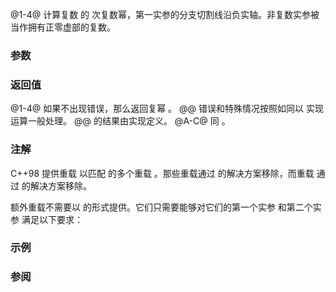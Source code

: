 {{cpp/title|pow{{petty|(std::complex)}}}}
{{cpp/numeric/complex/navbar}}
{{dcl begin}}
{{dcl header|complex}}
{{dcl|num=1|until=c++11|1=
template&lt; class T &gt;
std::complex&lt;T&gt; pow( const std::complex&lt;T&gt;&amp; x, int y );
}}
{{dcl|num=2|1=
template&lt; class T &gt;
std::complex&lt;T&gt; pow( const std::complex&lt;T&gt;&amp; x, const std::complex&lt;T&gt;&amp; y );
}}
{{dcl|num=3|1=
template&lt; class T &gt;
std::complex&lt;T&gt; pow( const std::complex&lt;T&gt;&amp; x, const T&amp; y );
}}
{{dcl|num=4|1=
template&lt; class T &gt;
std::complex&lt;T&gt; pow( const T&amp; x, const std::complex&lt;T&gt;&amp; y );
}}
{{dcl h|[[#注解|额外重载]] {{mark since c++11}}}}
{{dcl header|complex}}
{{dcl rev multi|num=A|dcl1=
template&lt; class T1, class T2 &gt;
std::complex&lt;/* common-type */&gt;
    pow( const std::complex&lt;T1&gt;&amp; x, const std::complex&lt;T2&gt;&amp; y );
|since2=c++23|dcl2=
template&lt; class T1, class T2 &gt;
std::complex&lt;std::common_type_t&lt;T1, T2&gt;&gt;
    pow( const std::complex&lt;T1&gt;&amp; x, const std::complex&lt;T2&gt;&amp; y );
}}
{{dcl rev multi|num=B|dcl1=
template&lt; class T, class NonComplex &gt;
std::complex&lt;/* common-type */&gt;
    pow( const std::complex&lt;T&gt;&amp; x, const NonComplex&amp; y );
|since2=c++23|dcl2=
template&lt; class T, class NonComplex &gt;
std::complex&lt;std::common_type_t&lt;T, NonComplex&gt;&gt;
    pow( const std::complex&lt;T&gt;&amp; x, const NonComplex&amp; y );
}}
{{dcl rev multi|num=C|dcl1=
template&lt; class T, class NonComplex &gt;
std::complex&lt;/* common-type */&gt;
    pow( const NonComplex&amp; x, const std::complex&lt;T&gt;&amp; y );
|since2=c++23|dcl2=
template&lt; class T, class NonComplex &gt;
std::complex&lt;std::common_type_t&lt;T, NonComplex&gt;&gt;
    pow( const NonComplex&amp; x, const std::complex&lt;T&gt;&amp; y );
}}
{{dcl end}}

@1-4@ 计算复数 {{c|x}} 的 {{c|y}} 次复数幂，第一实参的分支切割线沿负实轴。非复数实参被当作拥有正零虚部的复数。

{{rrev|since=c++11|
@A-C@ 提供额外重载。其中 {{tt|NonComplex}} 不是 {{lc|std::complex}} 的特化。
}}

===参数===
{{par begin}}
{{par|x|底数}}
{{par|y|指数}}
{{par end}}

===返回值===
@1-4@ 如果不出现错误，那么返回复幂 {{math|x{{su|p=y}}}}。
@@ 错误和特殊情况按照如同以 {{c|std::exp(y * std::log(x))}} 实现运算一般处理。
@@ {{c|std::pow(0, 0)}} 的结果由实现定义。
@A-C@ 同 {{v|2-4}}。

===注解===
C++98 提供重载 {{v|1}} 以匹配 {{lc|std::pow}} 的多个重载 {{v|2}}。那些重载通过 {{lwg|550}} 的解决方案移除，而重载 {{v|1}} 通过 {{lwg|844}} 的解决方案移除。

额外重载不需要以 {{v|A-C}} 的形式提供。它们只需要能够对它们的第一个实参 {{c|base}} 和第二个实参 {{c|exponent}} 满足以下要求：
{{rev begin}}
{{rev|until=c++23|
如果 {{c|base}} 和/或 {{c|exponent}} 具有 {{c/core|std::complex&lt;T&gt;}} 类型：
* 如果 {{c|base}} 和/或 {{c|exponent}} 具有 {{c/core|std::complex&lt;long double&gt;}} 或 {{c/core|long double}} 类型，那么 {{box|{{tt|std::pow(base, exponent)}}}} 和 {{box|{{tt|std::pow}}{{c/core|(std::complex&lt;long double&gt;(base),}}&lt;br&gt;{{c/core|         std::complex&lt;long double&gt;(exponent))}}}} 的效果相同。
* 否则，如果 {{c|base}} 和/或 {{c|exponent}} 具有 {{c/core|std::complex&lt;double&gt;}}，{{c/core|double}} 或整数类型，那么 {{box|{{tt|std::pow(base, exponent)}}}} 和 {{box|{{tt|std::pow}}{{c/core|(std::complex&lt;double&gt;(base),}}&lt;br&gt;{{c/core|         std::complex&lt;double&gt;(exponent))}}}} 的效果相同。
* 否则，如果 {{c|base}} 和/或 {{c|exponent}} 具有 {{c/core|std::complex&lt;float&gt;}} 或 {{c/core|float}} 类型，那么 {{box|{{tt|std::pow(base, exponent)}}}} 和 {{box|{{tt|std::pow}}{{c/core|(std::complex&lt;float&gt;(base),}}&lt;br&gt;{{c/core|         std::complex&lt;float&gt;(exponent))}}}} 的效果相同。
}}
{{rev|since=c++23|
如果一个实参具有 {{c/core|std::complex&lt;T1&gt;}} 类型，而另一个实参具有 {{tt|T2}} 或 {{c/core|std::complex&lt;T2&gt;}} 类型，那么 {{box|{{tt|std::pow(base, exponent)}}}} 和 {{box|{{tt|std::pow}}{{c/core|(std::complex&lt;std::common_type_t&lt;T1, T2&gt;&gt;(base),
         std::complex&lt;std::common_type_t&lt;T1, T2&gt;&gt;(exponent))}}}} 的效果相同。

如果 {{c/core|std::common_type_t&lt;T1, T2&gt;}} 非良构，那么程序也非良构。
}}
{{rev end}}

===示例===
{{example|
|code=
#include &lt;complex&gt;
#include &lt;iostream&gt;

int main()
{
    std::cout &lt;&lt; std::fixed;
    
    std::complex&lt;double&gt; z(1.0, 2.0);
    std::cout &lt;&lt; "(1,2)^2 = " &lt;&lt; std::pow(z, 2) &lt;&lt; '\n';
    
    std::complex&lt;double&gt; z2(-1.0, 0.0); // -1 的平方根
    std::cout &lt;&lt; "-1^0.5 = " &lt;&lt; std::pow(z2, 0.5) &lt;&lt; '\n';
    
    std::complex&lt;double&gt; z3(-1.0, -0.0); // 切割的另一侧
    std::cout &lt;&lt; "(-1,-0)^0.5 = " &lt;&lt; std::pow(z3, 0.5) &lt;&lt; '\n';
    
    std::complex&lt;double&gt; i(0.0, 1.0); // i^i = exp(-pi/2)
    std::cout &lt;&lt; "i^i = " &lt;&lt; std::pow(i, i) &lt;&lt; '\n';
}
|output=
(1,2)^2 = (-3.000000,4.000000)
-1^0.5 = (0.000000,1.000000)
(-1,-0)^0.5 = (0.000000,-1.000000)
i^i = (0.207880,0.000000)
}}

===参阅===
{{dsc begin}}
{{dsc inc|cpp/numeric/complex/dsc sqrt}}
{{dsc inc|cpp/numeric/math/dsc pow}}
{{dsc inc|cpp/numeric/valarray/dsc pow}}
{{dsc see c|c/numeric/complex/cpow}}
{{dsc end}}

{{langlinks|de|en|es|fr|it|ja|pt|ru}}